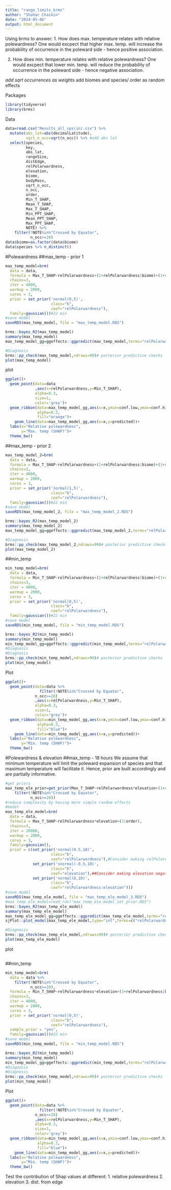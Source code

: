 ```yaml
---
title: "range_limits_brms"
author: "Shahar Chaikin"
date: "2024-05-06"
output: html_document
---
```


Using brms to answer:
1. How does max. temperature relates with relative polewardness? One would excpect that higher max. temp. will increase the probability of occurrence in the poleward side - hence positive association.

2. How does min. temperature relates with relative polewardness? One would excpect that lower min. temp. will reduce the probability of occurrence in the poleward side - hence negative association.


*add sqrt occurrences as weights
*add biomes and species/ order as random effects

Packages
```r
library(tidyverse)
library(brms)
```

Data
```r
data=read.csv("Results_all_sps(in).csv") %>% 
  mutate(abs_lat=abs(decimalLatitude),
         sqrt_n_occ=sqrt(n_occ)) %>% #add abs lat
  select(species,
         key,
         abs_lat,
         rangeSize,
         distEdge,
         relPolarwardness,
         elevation,
         biome,
         bodyMass,
         sqrt_n_occ,
         n_occ,
         order,
         Min_T_SHAP,
         Mean_T_SHAP,
         Max_T_SHAP,
         Min_PPT_SHAP,
         Mean_PPT_SHAP,
         Max_PPT_SHAP,
         NOTE) %>% 
    filter(!NOTE%in%"Crossed by Equator",
           n_occ>=20)
data$biome=as.factor(data$biome)
data$species %>% n_distinct()
```

#Polewardness
##max_temp - prior 1
```r
max_temp_model=brm(
  data = data,
  formula = Max_T_SHAP~relPolarwardness+(1+relPolarwardness|biome)+(1+relPolarwardness|species),
  chains=3,
  iter = 4000,
  warmup = 2000,
  cores = 3,
  prior = set_prior('normal(0,5)',
                    class="b",
                    coef="relPolarwardness"),
  family=gaussian())#22 min
#save model
saveRDS(max_temp_model, file = "max_temp_model.RDS") 

brms::bayes_R2(max_temp_model)
summary(max_temp_model)
max_temp_model_gg=ggeffects::ggpredict(max_temp_model,terms="relPolarwardness[all]")

#Diagnosis
brms::pp_check(max_temp_model,ndraws=99)# posterior predictive checks
plot(max_temp_model)
```
plot
```r
ggplot()+
  geom_point(data=data
             ,aes(x=relPolarwardness,y=Min_T_SHAP),
             alpha=0.3,
             size=1,
             color='grey')+
  geom_ribbon(data=max_temp_model_gg,aes(x=x,ymin=conf.low,ymax=conf.high),
              alpha=0.3,
              fill="orange")+
    geom_line(data=max_temp_model_gg,aes(x=x,y=predicted))+
  labs(x="Relative polewardness",
       y="Max. temp (SHAP)")+
  theme_bw()
```

##max_temp - prior 2
```r
max_temp_model_2=brm(
  data = data,
  formula = Max_T_SHAP~relPolarwardness+(1+relPolarwardness|biome)+(1+relPolarwardness|species),
  chains=3,
  iter = 4000,
  warmup = 2000,
  cores = 3,
  prior = set_prior('normal(1,5)',
                    class="b",
                    coef="relPolarwardness"),
  family=gaussian())#22 min
#save model
saveRDS(max_temp_model_2, file = "max_temp_model_2.RDS") 

brms::bayes_R2(max_temp_model_2)
summary(max_temp_model_2)
max_temp_model_gg=ggeffects::ggpredict(max_temp_model_2,terms="relPolarwardness[all]")

#Diagnosis
brms::pp_check(max_temp_model_2,ndraws=99)# posterior predictive checks
plot(max_temp_model_2)
```

##min_temp
```r
min_temp_model=brm(
  data = data,
  formula = Min_T_SHAP~relPolarwardness+(1+relPolarwardness|biome)+(1+relPolarwardness|species),
  chains=3,
  iter = 4000,
  warmup = 2000,
  cores = 3,
  prior = set_prior('normal(0,5)',
                    class="b",
                    coef="relPolarwardness"),
  family=gaussian())#22 min
#save model
saveRDS(min_temp_model, file = "min_temp_model.RDS") 

brms::bayes_R2(min_temp_model)
summary(min_temp_model)
min_temp_model_gg=ggeffects::ggpredict(min_temp_model,terms="relPolarwardness[all]")
#Diagnosis
#Diagnosis
brms::pp_check(min_temp_model,ndraws=99)# posterior predictive checks
plot(min_temp_model)
```

Plot
```r
ggplot()+
  geom_point(data=data %>% 
               filter(!NOTE%in%"Crossed by Equator",
             n_occ>=20)
             ,aes(x=relPolarwardness,y=Min_T_SHAP),
             alpha=0.3,
             size=1,
             color='grey')+
  geom_ribbon(data=min_temp_model_gg,aes(x=x,ymin=conf.low,ymax=conf.high),
              alpha=0.3,
              fill="blue")+
    geom_line(data=min_temp_model_gg,aes(x=x,y=predicted))+
  labs(x="Relative polewardness",
       y="Min. temp (SHAP)")+
  theme_bw()
```

#Polewardness & elevation
##max_temp - 18 hours
We assume that minimum temperature will limit the poleward expansion of species and that maximum temperature will facilitate it. Hence, prior are built accordingly and are partially informative.
```r
#get priors
max_temp_ele_prior=get_prior(Max_T_SHAP~relPolarwardness*elevation+(1+relPolarwardness|biome)+(1+relPolarwardness|species), data = data %>% 
    filter(!NOTE%in%"Crossed by Equator",
           n_occ>=20))
#reduce complexity by having more simple random effects
#model
max_temp_ele_model=brm(
  data = data,
  formula = Max_T_SHAP~relPolarwardness*elevation+(1|order),
  chains=3,
  iter = 20000,
  warmup = 2000,
  cores = 3,
  family=gaussian(),
  prior = c(set_prior('normal(0.5,10)',
                    class="b",
                    coef="relPolarwardness"),#Consider making relPolarwardness positive with large space for variation as we expect positive association
            set_prior('snormal(-0.5,10)',
                    class="b",
                    coef="elevation"),##Consider making elevation negative with large space for variation as we expect negative association
            set_prior('normal(0,10)',
                    class="b",
                    coef="relPolarwardness:elevation")))
#save model
saveRDS(max_temp_ele_model, file = "max_temp_ele_model_3.RDS") 
#max_temp_ele_model=read_rds("max_temp_ele_model_set_prior.RDS")
brms::bayes_R2(max_temp_ele_model)
summary(max_temp_ele_model)
max_temp_ele_model_gg=ggeffects::ggpredict(max_temp_ele_model,terms="relPolarwardness[all]")
sjPlot::plot_model(max_temp_ele_model,type="int",terms=c("relPolarwardness","elevation[0,6000]"))

#Diagnosis
brms::pp_check(max_temp_ele_model,ndraws=99)# posterior predictive checks
plot(max_temp_ele_model)
```
plot
```r

```

##min_temp
```r
min_temp_model=brm(
  data = data %>% 
    filter(!NOTE%in%"Crossed by Equator",
           n_occ>=20),
  formula = Min_T_SHAP~relPolarwardness*elevation+(1+relPolarwardness|biome)+(1+relPolarwardness|species),
  chains=3,
  iter = 4000,
  warmup = 2000,
  cores = 3,
  prior = set_prior('normal(0,5)',
                    class="b",
                    coef="relPolarwardness"),
  sample_prior = "yes",
  family=gaussian())#22 min
#save model
saveRDS(min_temp_model, file = "min_temp_model.RDS") 

brms::bayes_R2(min_temp_model)
summary(min_temp_model)
min_temp_model_gg=ggeffects::ggpredict(min_temp_model,terms="relPolarwardness[all]")
#Diagnosis
#Diagnosis
brms::pp_check(min_temp_model,ndraws=99)# posterior predictive checks
plot(min_temp_model)
```

Plot
```r
ggplot()+
  geom_point(data=data %>% 
               filter(!NOTE%in%"Crossed by Equator",
             n_occ>=20)
             ,aes(x=relPolarwardness,y=Min_T_SHAP),
             alpha=0.3,
             size=1,
             color='grey')+
  geom_ribbon(data=min_temp_model_gg,aes(x=x,ymin=conf.low,ymax=conf.high),
              alpha=0.3,
              fill="blue")+
    geom_line(data=min_temp_model_gg,aes(x=x,y=predicted))+
  labs(x="Relative polewardness",
       y="Min. temp (SHAP)")+
  theme_bw()
```


Test the contribution of Shap values at different:
1. relative polewardness
2. elevation
3. dist. from edge
